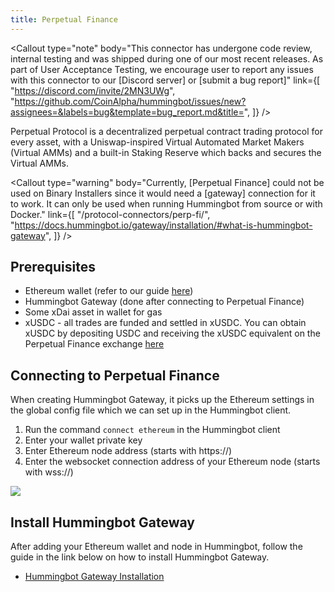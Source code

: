 ```yaml
---
title: Perpetual Finance
---
```



<Callout
  type="note"
  body="This connector has undergone code review, internal testing and was shipped during one of our most recent releases. As part of User Acceptance Testing, we encourage user to report any issues with this connector to our [Discord server] or [submit a bug report]"
  link={[
    "https://discord.com/invite/2MN3UWg",
    "https://github.com/CoinAlpha/hummingbot/issues/new?assignees=&labels=bug&template=bug_report.md&title=",
  ]}
/>

Perpetual Protocol is a decentralized perpetual contract trading protocol for every asset, with a Uniswap-inspired Virtual Automated Market Makers (Virtual AMMs) and a built-in Staking Reserve which backs and secures the Virtual AMMs.

<Callout
  type="warning"
  body="Currently, [Perpetual Finance] could not be used on Binary Installers since it would need a [gateway] connection for it to work. It can only be used when running Hummingbot from source or with Docker."
  link={[
    "/protocol-connectors/perp-fi/",
    "https://docs.hummingbot.io/gateway/installation/#what-is-hummingbot-gateway",
  ]}
/>

## Prerequisites

- Ethereum wallet (refer to our guide [here](/operation/connect-exchange/#setup-ethereum-wallet))
- Hummingbot Gateway (done after connecting to Perpetual Finance)
- Some xDai asset in wallet for gas
- xUSDC - all trades are funded and settled in xUSDC. You can obtain xUSDC by depositing USDC and receiving the xUSDC equivalent on the Perpetual Finance exchange [here](https://perp.exchange)

## Connecting to Perpetual Finance

When creating Hummingbot Gateway, it picks up the Ethereum settings in the global config file which we can set up in the Hummingbot client.

1. Run the command `connect ethereum` in the Hummingbot client
2. Enter your wallet private key
3. Enter Ethereum node address (starts with https://)
4. Enter the websocket connection address of your Ethereum node (starts with wss://)

![](img/connect-ethereum.gif)

## Install Hummingbot Gateway

After adding your Ethereum wallet and node in Hummingbot, follow the guide in the link below on how to install Hummingbot Gateway.

- [Hummingbot Gateway Installation](/gateway/installation/)
